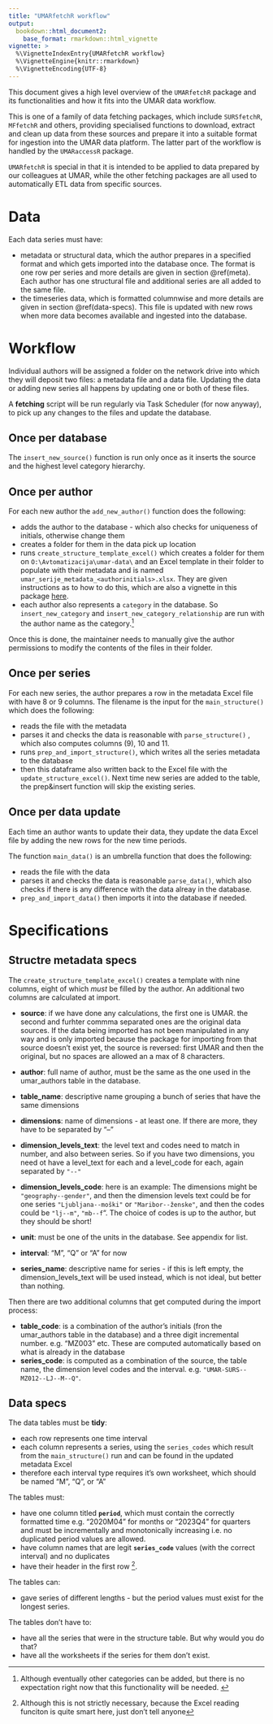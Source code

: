 ```yaml
---
title: "UMARfetchR workflow"
output: 
  bookdown::html_document2:
    base_format: rmarkdown::html_vignette
vignette: >
  %\VignetteIndexEntry{UMARfetchR workflow}
  %\VignetteEngine{knitr::rmarkdown}
  %\VignetteEncoding{UTF-8}
---
```


This document gives a high level overview of the `UMARfetchR` package and its functionalities and how it fits into the UMAR data workflow.

This is one of a family of data fetching packages, which include `SURSfetchR`, `MFfetchR` and others, providing specialised functions to download, extract and clean up data from these sources and prepare it into a suitable format for ingestion into the UMAR data platform. The latter part of the workflow is handled by the `UMARaccessR` package.

`UMARfetchR` is special in that it is intended to be applied to data prepared by our colleagues at UMAR, while the other fetching packages are all used to automatically ETL data from specific sources.

# Data 

Each data series must have:

* metadata or structural data, which the author prepares in a specified format and which gets imported into the database once. The format is one row per series and more details are given in section \@ref(meta). Each author has one structural file and additional series are all added to the same file.
* the timeseries data, which is formatted columnwise and more details are given in section \@ref(data-specs). This file is updated with new rows when more data becomes available and ingested into the database. 


# Workflow

Individual authors will be assigned a folder on the network drive into which they will deposit two files: a metadata file and a data file. Updating the data or adding new series all happens by updating one or both of these files. 

A **fetching** script will be run regularly via Task Scheduler (for now anyway), to pick up any changes to the files and update the database. 

## Once per database

The `insert_new_source()` function is run only once as it inserts the source and the highest level category hierarchy. 

## Once per author

For each new author the `add_new_author()` function does the following:

* adds the author to the database - which also checks for uniqueness of initials, otherwise change them
* creates a folder for them in the data pick up location
* runs `create_structure_template_excel()` which creates a folder for them on `O:\Avtomatizacija\umar-data\` and an Excel template in their folder to populate with their metadata and is named `umar_serije_metadata_<authorinitials>.xlsx`. They are given instructions as to how to do this, which are also a vignette in this package [here](Navodila_za_avtorje.html). 
* each author also represents a `category` in the database. So `insert_new_category` and `insert_new_category_relationship` are run with the author name as the category.^[Although eventually other categories can be added, but there is no expectation right now that this functionality will be needed. ]

Once this is done, the maintainer needs to manually give the author permissions to modify the contents of the files in their folder. 

## Once per series 

For each new series, the author prepares a row in the metadata Excel file with have 8 or 9 columns. The filename is the input for the `main_structure()` which does the following:

* reads the file with the metadata
* parses it and checks the data is reasonable with `parse_structure()` , which also computes columns (9), 10 and 11.
* runs `prep_and_import_structure()`, which writes all the series metadata to the database 
* then this dataframe also written back to the Excel file with the `update_structure_excel()`. Next time new series are added to the table, the prep&insert function will skip the existing series. 

## Once per data update

Each time an author wants to update their data, they update the data Excel file by adding the new rows for the new time periods.
 
The function `main_data()` is an umbrella function that does the following:

* reads the file with the data
*  parses it and checks the data is reasonable `parse_data()`, which also checks if there is any difference with the data alreay in the database.
* `prep_and_import_data()` then imports it into the database if needed.

# Specifications {#specs}


## Structre metadata specs {#meta}

The `create_structure_template_excel()` creates a template with nine columns, eight of which *must* be filled by the author. An additional two columns are calculated at import. 

* **source**: if we have done any calculations, the first one is UMAR. the second and furhter commma separated ones are the original data sources.  If the data being imported has not been manipulated in any way and is only imported because the package for importing from that source doesn't exist yet, the source is reversed: first UMAR and then the original, but no spaces are allowed an a max of 8 characters.

* **author**: full name of author, must be the same as the one used in the umar_authors table in the database. 


* **table_name**: descriptive name grouping a bunch of series that have the same dimensions
* **dimensions**: name of dimensions - at least one. If there are more, they have to be separated by "--"
* **dimension_levels_text**: the level text and codes need to match in number, and also between series. So if you have two dimensions, you need ot have a level_text for each and a level_code for each, again separated by `"--"`
* **dimension_levels_code**: here is an example: The dimensions might be `"geography--gender"`, and then the dimension levels text could be for one series `"Ljubljana--moški"` or `"Maribor--ženske"`, and then the codes could be `"lj--m"`, `"mb--f`". The choice of codes is up to the author, but they should be short!
* **unit**: must be one of the units in the database. See appendix for list. 
* **interval**: "M", "Q" or "A" for now
* **series_name**: descriptive name for series - if this is left empty, the dimension_levels_text will be used instead, which is not ideal, but better than nothing. 

Then there are two additional columns that get computed during the import process:

* **table_code**: is a combination of the author's initials (fron the umar_authors table in the database) and a three digit incremental number. e.g. "MZ003" etc. These are computed automatically based on what is already in the database
* **series_code**: is computed as a combination of the source, the table name, the dimension level codes and the interval. e.g. `"UMAR-SURS--MZ012--LJ--M--Q"`. 

## Data specs 

The data tables must be **tidy**:

* each row represents one time interval
* each column represents a series, using the `series_codes` which result from the `main_structure()` run and can be found in the updated metadata Excel
* therefore each interval type requires it's own worksheet, which should be named "M", "Q", or "A"

The tables must:

* have one column titled **`period`**, which must contain the correctly formatted time e.g. "2020M04" for months or "2023Q4" for quarters and must be incrementally and monotonically increasing i.e. no duplicated period values are allowed.  
* have column names that are legit **`series_code`** values (with the correct interval) and no duplicates
* have their header in the first row ^[Although this is not strictly necessary, because the Excel reading funciton is quite smart here, just don't tell anyone]. 

The tables can:

* gave series of different lengths - but the period values must exist for the longest series.

The tables don't have to:

* have all the series that were in the structure table. But why would you do that? 
* have all the worksheets if the series for them don't exist. 




